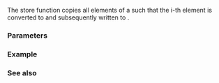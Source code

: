 {{cpp/experimental/simd/title|copy_to}}
{{cpp/experimental/simd/simd/navbar}}
{{dcl begin}}
{{dcl|since=parallelism_ts_2|1=
template&lt; class U, class Flags &gt;
void copy_to( U* mem, Flags flags );
}}
{{dcl end}}

The store function copies all elements of a {{ltt|cpp/experimental/simd/simd}} such that the i-th element is converted to {{tt|U}} and subsequently written to {{c|mem[i]}} {{simd_for_all_i}}.

===Parameters===
{{par begin}}
{{par|mem|a pointer into an array where {{range|mem|mem + size()}} is a valid range}}
{{par|flags|if of type {{ltt|cpp/experimental/simd/vector_aligned|vector_aligned_tag}}, the load constructor may assume {{c|mem}} to point to storage aligned by {{ltt|cpp/experimental/simd/memory_alignment|memory_alignment_v&lt;simd, U&gt;}}}}
{{par hreq}}
{{par req|{{tt|U}} must be a ''vectorizable'' type.}}
{{par req|{{tt|is_simd_flag_type_v&lt;Flags&gt;}} must be {{c/core|true}}.}}
{{par end}}

===Example===
{{example
|code=
#include &lt;experimental/simd&gt;
#include &lt;iostream&gt;
namespace stdx = std::experimental;
 
int main()
{
    alignas(stdx::memory_alignment_v&lt;stdx::native_simd&lt;int&gt;&gt;)
        std::array&lt;int, stdx::native_simd&lt;int&gt;::size()&gt; mem = {};
 
    stdx::native_simd&lt;int&gt; a = 7;
    a.copy_to(&amp;mem[0], stdx::vector_aligned);

    for (int e : mem)
        std::cout &lt;&lt; e &lt;&lt; ' ';
    std::cout &lt;&lt; '\n';
}
|p=true
|output=
7 7 7 7 7 7 7 7 7 7 7 7 7 7 7 7
}}

===See also===
{{dsc begin}}
{{dsc inc|cpp/experimental/simd/element aligned}}
{{dsc inc|cpp/experimental/simd/vector_aligned}}
{{dsc inc|cpp/experimental/simd/overaligned}}
{{dsc inc|cpp/experimental/simd/dsc memory_alignment}}
{{dsc inc|cpp/experimental/simd/simd/dsc copy_from}}
{{dsc end}}